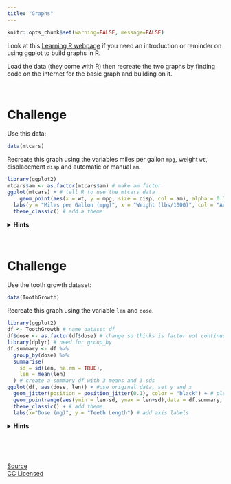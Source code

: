 ```yaml
---
title: "Graphs"
---
```


```r
knitr::opts_chunk$set(warning=FALSE, message=FALSE)
```

Look at this [Learning R webpage](https://acriach.github.io/r_teaching/ggplot.html) if you need an introduction or reminder on using ggplot to build graphs in R.

Load the data (they come with R) then recreate the two graphs by finding code on the internet for the basic graph and building on it.

<br>

# Challenge

Use this data:
```r
data(mtcars)
```

Recreate this graph using the variables miles per gallon `mpg`, weight `wt`, displacement `disp` and automatic or manual `am`. 
```r
library(ggplot2)
mtcars$am <- as.factor(mtcars$am) # make am factor
ggplot(mtcars) + # tell R to use the mtcars data
    geom_point(aes(x = wt, y = mpg, size = disp, col = am), alpha = 0.7) + # put in aethetics to use
  labs(y = "Miles per Gallon (mpg)", x = "Weight (lbs/1000)", col = "Automatic or Manual", size = "Displacement") + # add labels
  theme_classic() # add a theme
```

<details>
  <summary>**Hints**</summary>

This is a scatterplot. The size of the points are weighted by disp.  Points are coloured by am.  
There are many ways to write code to achieve this graph.  
If something doesn't work don't be afraid to look for alternative code.

</details> 

<br>

# Challenge

Use the tooth growth dataset:
```r
data(ToothGrowth)
```


Recreate this graph using the variable `len` and `dose`.
```r
library(ggplot2)
df <- ToothGrowth # name dataset df
df$dose <- as.factor(df$dose) # change so thinks is factor not continuous
library(dplyr) # need for group_by
df.summary <- df %>%
  group_by(dose) %>%
  summarise(
    sd = sd(len, na.rm = TRUE),
    len = mean(len)
  ) # create a summary df with 3 means and 3 sds
ggplot(df, aes(dose, len)) + #use original data, set y and x
  geom_jitter(position = position_jitter(0.1), color = "black") + # plot each point but jitter by 0.2
  geom_pointrange(aes(ymin = len-sd, ymax = len+sd),data = df.summary, colour = "blue") + # use summary data to draw error lines with a point in the middle 
  theme_classic() + # add theme
  labs(x="Dose (mg)", y = "Teeth Length") # add axis labels
```

<details>
  <summary>**Hints**</summary>

This is called a jitter plot with errorbars.  
The raw data is needed for the jitter part but the mean and standard deviation values are needed for the errorbars. Therefore you may need to summarise the data.  
R sometimes thinks `dose` is a continuous variable not a factor. 

</details> 

<br>

<br>

[Source](https://github.com/acriach/BLGY5112M)  
[CC Licensed](https://creativecommons.org/)